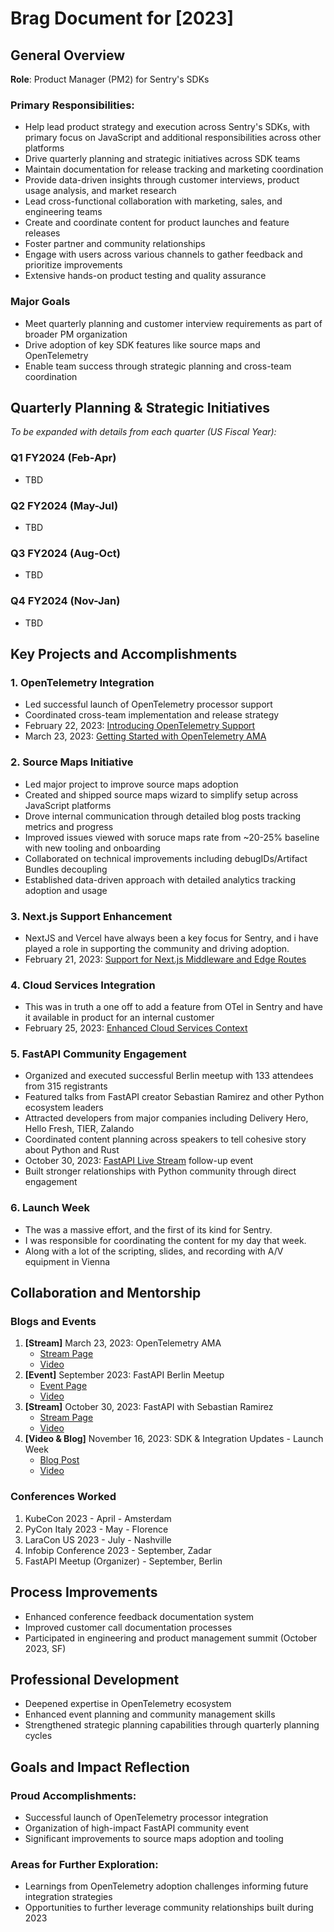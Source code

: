 # Brag Document for [2023]

## General Overview
**Role**: Product Manager (PM2) for Sentry's SDKs

### Primary Responsibilities:

- Help lead product strategy and execution across Sentry's SDKs, with primary focus on JavaScript and additional responsibilities across other platforms
- Drive quarterly planning and strategic initiatives across SDK teams
- Maintain documentation for release tracking and marketing coordination
- Provide data-driven insights through customer interviews, product usage analysis, and market research
- Lead cross-functional collaboration with marketing, sales, and engineering teams
- Create and coordinate content for product launches and feature releases
- Foster partner and community relationships
- Engage with users across various channels to gather feedback and prioritize improvements
- Extensive hands-on product testing and quality assurance

### Major Goals
- Meet quarterly planning and customer interview requirements as part of broader PM organization
- Drive adoption of key SDK features like source maps and OpenTelemetry
- Enable team success through strategic planning and cross-team coordination

## Quarterly Planning & Strategic Initiatives
*To be expanded with details from each quarter (US Fiscal Year):*

### Q1 FY2024 (Feb-Apr)
- TBD

### Q2 FY2024 (May-Jul) 
- TBD

### Q3 FY2024 (Aug-Oct)
- TBD

### Q4 FY2024 (Nov-Jan)
- TBD

## Key Projects and Accomplishments

### 1. OpenTelemetry Integration
- Led successful launch of OpenTelemetry processor support
- Coordinated cross-team implementation and release strategy
- February 22, 2023: [Introducing OpenTelemetry Support](https://blog.sentry.io/introducing-opentelemetry-support/)
- March 23, 2023: [Getting Started with OpenTelemetry AMA](https://sentry.io/resources/getting-started-opentelemetry-ama/)

### 2. Source Maps Initiative
- Led major project to improve source maps adoption
- Created and shipped source maps wizard to simplify setup across JavaScript platforms
- Drove internal communication through detailed blog posts tracking metrics and progress
- Improved issues viewed with soruce maps rate from ~20-25% baseline with new tooling and onboarding
- Collaborated on technical improvements including debugIDs/Artifact Bundles decoupling
- Established data-driven approach with detailed analytics tracking adoption and usage

### 3. Next.js Support Enhancement  
- NextJS and Vercel have always been a key focus for Sentry, and i have played a role in supporting the community and driving adoption.
- February 21, 2023: [Support for Next.js Middleware and Edge Routes](https://blog.sentry.io/support-for-next-js-middleware-and-edge-routes/)

### 4. Cloud Services Integration
- This was in truth a one off to add a feature from OTel in Sentry and have it available in product for an internal customer 
- February 25, 2023: [Enhanced Cloud Services Context](https://blog.sentry.io/get-more-context-about-your-cloud-services-with-sentry/)

### 5. FastAPI Community Engagement
- Organized and executed successful Berlin meetup with 133 attendees from 315 registrants
- Featured talks from FastAPI creator Sebastian Ramirez and other Python ecosystem leaders
- Attracted developers from major companies including Delivery Hero, Hello Fresh, TIER, Zalando
- Coordinated content planning across speakers to tell cohesive story about Python and Rust
- October 30, 2023: [FastAPI Live Stream](https://sentry.io/resources/fastapi-stream/) follow-up event
- Built stronger relationships with Python community through direct engagement

### 6. Launch Week
- The was a massive effort, and the first of its kind for Sentry.
- I was responsible for coordinating the content for my day that week.
- Along with a lot of the scripting, slides, and recording with A/V equipment in Vienna


## Collaboration and Mentorship

### Blogs and Events
1. **[Stream]** March 23, 2023: OpenTelemetry AMA
   - [Stream Page](https://sentry.io/resources/getting-started-opentelemetry-ama/)
   - [Video](https://www.youtube.com/watch?v=5OWNuaWmKBk)
2. **[Event]** September 2023: FastAPI Berlin Meetup
   - [Event Page](https://sentry.io/resources/fastapi-event/)
   - [Video](https://www.youtube.com/watch?v=Rms75K0AM4s)
3. **[Stream]** October 30, 2023: FastAPI with Sebastian Ramirez
   - [Stream Page](https://sentry.io/resources/fastapi-stream/)
   - [Video](https://www.youtube.com/watch?v=zJofR94halY)
4. **[Video & Blog]** November 16, 2023: SDK & Integration Updates - Launch Week
   - [Blog Post](https://blog.sentry.io/sdk-and-integration-updates-sentry-for-every-platform-framework-and-tool/)
   - [Video](https://www.youtube.com/watch?v=LOvblOONhEc)

### Conferences Worked
1. KubeCon 2023 - April - Amsterdam
2. PyCon Italy 2023 - May - Florence
3. LaraCon US 2023 - July - Nashville
4. Infobip Conference 2023 - September, Zadar
5. FastAPI Meetup (Organizer) - September, Berlin

## Process Improvements
- Enhanced conference feedback documentation system
- Improved customer call documentation processes
- Participated in engineering and product management summit (October 2023, SF)

## Professional Development
- Deepened expertise in OpenTelemetry ecosystem
- Enhanced event planning and community management skills
- Strengthened strategic planning capabilities through quarterly planning cycles

## Goals and Impact Reflection

### Proud Accomplishments:
- Successful launch of OpenTelemetry processor integration
- Organization of high-impact FastAPI community event
- Significant improvements to source maps adoption and tooling

### Areas for Further Exploration:
- Learnings from OpenTelemetry adoption challenges informing future integration strategies
- Opportunities to further leverage community relationships built during 2023